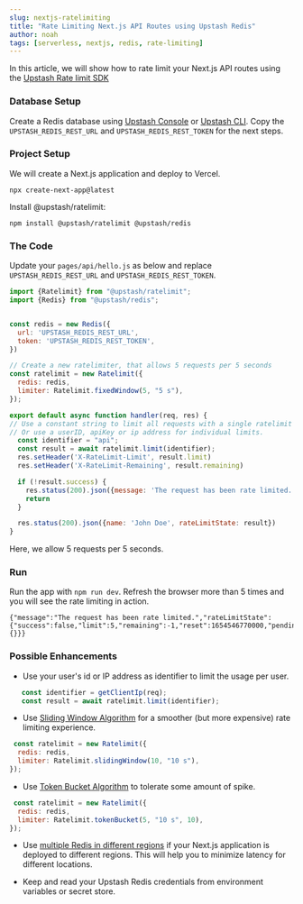 ```yaml
---
slug: nextjs-ratelimiting
title: "Rate Limiting Next.js API Routes using Upstash Redis"
author: noah
tags: [serverless, nextjs, redis, rate-limiting]
---
```


In this article, we will show how to rate limit your Next.js API routes using the [Upstash Rate limit SDK](https://github.com/upstash/ratelimit)

### Database Setup
Create a Redis database using [Upstash Console](https://console.upstash.com) or [Upstash CLI](https://github.com/upstash/cli). Copy the `UPSTASH_REDIS_REST_URL` and `UPSTASH_REDIS_REST_TOKEN` for the next steps.

### Project Setup
We will create a Next.js application and deploy to Vercel.
```shell
npx create-next-app@latest
```

Install @upstash/ratelimit:
```shell
npm install @upstash/ratelimit @upstash/redis
```

### The Code

Update your `pages/api/hello.js` as below and replace `UPSTASH_REDIS_REST_URL` and `UPSTASH_REDIS_REST_TOKEN`.

``` js:pages/api/hello.js
import {Ratelimit} from "@upstash/ratelimit";
import {Redis} from "@upstash/redis";


const redis = new Redis({
  url: 'UPSTASH_REDIS_REST_URL',
  token: 'UPSTASH_REDIS_REST_TOKEN',
})

// Create a new ratelimiter, that allows 5 requests per 5 seconds
const ratelimit = new Ratelimit({
  redis: redis,
  limiter: Ratelimit.fixedWindow(5, "5 s"),
});

export default async function handler(req, res) {
// Use a constant string to limit all requests with a single ratelimit
// Or use a userID, apiKey or ip address for individual limits.
  const identifier = "api";
  const result = await ratelimit.limit(identifier);
  res.setHeader('X-RateLimit-Limit', result.limit)
  res.setHeader('X-RateLimit-Remaining', result.remaining)

  if (!result.success) {
    res.status(200).json({message: 'The request has been rate limited.', rateLimitState: result})
    return
  }

  res.status(200).json({name: 'John Doe', rateLimitState: result})
}
```

Here, we allow 5 requests per 5 seconds.

### Run
Run the app with `npm run dev`. Refresh the browser more than 5 times and you will see the rate limiting in action.

```text
{"message":"The request has been rate limited.","rateLimitState":{"success":false,"limit":5,"remaining":-1,"reset":1654546770000,"pending":{}}}
```

### Possible Enhancements
- Use your user's id or IP address as identifier to limit the usage per user.
```js
   const identifier = getClientIp(req);
   const result = await ratelimit.limit(identifier);
```

- Use [Sliding Window Algorithm](https://github.com/upstash/ratelimit#sliding-window) for a smoother (but more expensive) rate limiting experience.
```js
 const ratelimit = new Ratelimit({
  redis: redis,
  limiter: Ratelimit.slidingWindow(10, "10 s"),
});
```

- Use [Token Bucket Algorithm](https://github.com/upstash/ratelimit#token-bucket) to tolerate some amount of spike.
```js
 const ratelimit = new Ratelimit({
  redis: redis,
  limiter: Ratelimit.tokenBucket(5, "10 s", 10),
});
```

- Use [multiple Redis in different regions](https://github.com/upstash/ratelimit#multiregionly-replicated-ratelimiting) if your Next.js application is deployed to different regions. This will help you to minimize latency for different locations.

- Keep and read your Upstash Redis credentials from environment variables or secret store.
